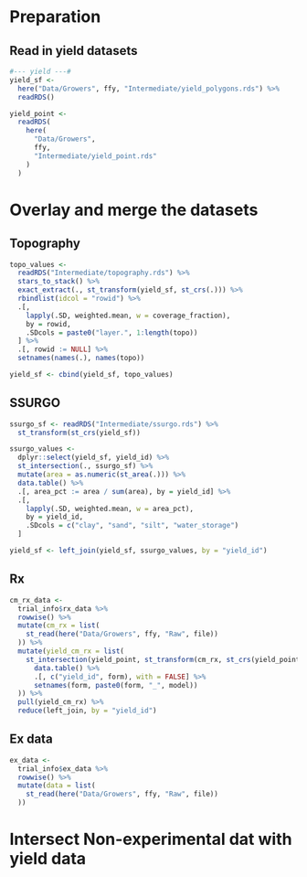 # Preparation

## Read in yield datasets

```r
#--- yield ---#
yield_sf <-
  here("Data/Growers", ffy, "Intermediate/yield_polygons.rds") %>% 
  readRDS()

```

```r
yield_point <-
  readRDS(
    here(
      "Data/Growers",
      ffy,
      "Intermediate/yield_point.rds"
    )
  )
```

# Overlay and merge the datasets

## Topography

```r
topo_values <-
  readRDS("Intermediate/topography.rds") %>%
  stars_to_stack() %>%
  exact_extract(., st_transform(yield_sf, st_crs(.))) %>%
  rbindlist(idcol = "rowid") %>%
  .[,
    lapply(.SD, weighted.mean, w = coverage_fraction),
    by = rowid,
    .SDcols = paste0("layer.", 1:length(topo))
  ] %>%
  .[, rowid := NULL] %>%
  setnames(names(.), names(topo))

yield_sf <- cbind(yield_sf, topo_values)
```

## SSURGO

```r
ssurgo_sf <- readRDS("Intermediate/ssurgo.rds") %>%
  st_transform(st_crs(yield_sf))

ssurgo_values <- 
  dplyr::select(yield_sf, yield_id) %>%
  st_intersection(., ssurgo_sf) %>%
  mutate(area = as.numeric(st_area(.))) %>%
  data.table() %>%
  .[, area_pct := area / sum(area), by = yield_id] %>%
  .[,
    lapply(.SD, weighted.mean, w = area_pct),
    by = yield_id,
    .SDcols = c("clay", "sand", "silt", "water_storage")
  ]

yield_sf <- left_join(yield_sf, ssurgo_values, by = "yield_id")
```

## Rx

```r
cm_rx_data <-
  trial_info$rx_data %>%
  rowwise() %>%
  mutate(cm_rx = list(
    st_read(here("Data/Growers", ffy, "Raw", file))
  )) %>%
  mutate(yield_cm_rx = list(
    st_intersection(yield_point, st_transform(cm_rx, st_crs(yield_point))) %>%
      data.table() %>%
      .[, c("yield_id", form), with = FALSE] %>%
      setnames(form, paste0(form, "_", model))
  )) %>%
  pull(yield_cm_rx) %>%
  reduce(left_join, by = "yield_id")
```

## Ex data

```r

ex_data <-
  trial_info$ex_data %>%
  rowwise() %>%
  mutate(data = list(
    st_read(here("Data/Growers", ffy, "Raw", file))
  ))

```

# Intersect Non-experimental dat with yield data

